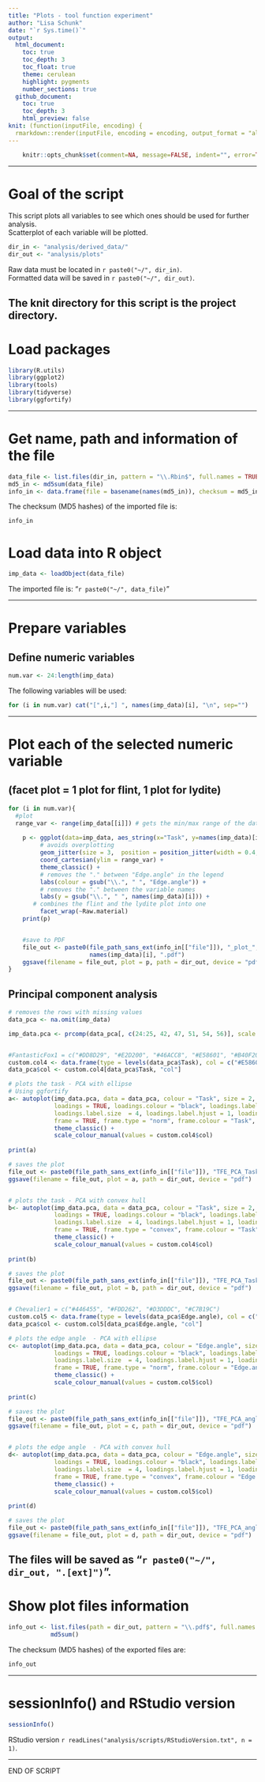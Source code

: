 ```yaml
---
title: "Plots - tool function experiment"
author: "Lisa Schunk"
date: "`r Sys.time()`"
output:
  html_document:
    toc: true
    toc_depth: 3
    toc_float: true
    theme: cerulean
    highlight: pygments
    number_sections: true
  github_document: 
    toc: true
    toc_depth: 3
    html_preview: false
knit: (function(inputFile, encoding) {
  rmarkdown::render(inputFile, encoding = encoding, output_format = "all", knit_root_dir = rprojroot::find_rstudio_root_file()) })
---
```




```r
	knitr::opts_chunk$set(comment=NA, message=FALSE, indent="", error=TRUE)
```

---


# Goal of the script
This script plots all variables to see which ones should be used for further analysis.  
Scatterplot of each variable will be plotted.   



```r
dir_in <- "analysis/derived_data/"
dir_out <- "analysis/plots"
```

Raw data must be located in `r paste0("~/", dir_in)`.  
Formatted data will be saved in `r paste0("~/", dir_out)`.

The knit directory for this script is the project directory.
---


# Load packages
```r
library(R.utils)
library(ggplot2)
library(tools)
library(tidyverse)
library(ggfortify)

```


---

# Get name, path and information of the file 
```r
data_file <- list.files(dir_in, pattern = "\\.Rbin$", full.names = TRUE)
md5_in <- md5sum(data_file)
info_in <- data.frame(file = basename(names(md5_in)), checksum = md5_in, row.names = NULL)
```


The checksum (MD5 hashes) of the imported file is:  
```r
info_in
```


# Load data into R object
```r
imp_data <- loadObject(data_file)
```

The imported file is: "`r paste0("~/", data_file)`"  



---

# Prepare variables
## Define numeric variables
```r
num.var <- 24:length(imp_data)
```

The following variables will be used: 

```r
for (i in num.var) cat("[",i,"] ", names(imp_data)[i], "\n", sep="")
```


---

# Plot each of the selected numeric variable 
## (facet plot = 1 plot for flint, 1 plot for lydite)
```r
for (i in num.var){
  #plot
  range_var <- range(imp_data[[i]]) # gets the min/max range of the data set 
  
	p <- ggplot(data=imp_data, aes_string(x="Task", y=names(imp_data)[i], colour="Edge.angle")) + 
	     # avoids overplotting
	     geom_jitter(size = 3,  position = position_jitter(width = 0.4, seed = 1)) + 
	     coord_cartesian(ylim = range_var) + 
	     theme_classic() + 
	     # removes the "." between "Edge.angle" in the legend 
	     labs(colour = gsub("\\.", " ", "Edge.angle")) + 
	     # removes the "." between the variable names
	     labs(y = gsub("\\.", " ", names(imp_data)[i])) + 
       # combines the flint and the lydite plot into one    
	     facet_wrap(~Raw.material) 
	print(p)


	#save to PDF
	file_out <- paste0(file_path_sans_ext(info_in[["file"]]), "_plot_", 
	                   names(imp_data)[i], ".pdf")
	ggsave(filename = file_out, plot = p, path = dir_out, device = "pdf")
}

```


## Principal component analysis 
```r
# removes the rows with missing values 
data_pca <- na.omit(imp_data) 

imp_data.pca <- prcomp(data_pca[, c(24:25, 42, 47, 51, 54, 56)], scale. = TRUE) 


#FantasticFox1 = c("#DD8D29", "#E2D200", "#46ACC8", "#E58601", "#B40F20")
custom.col4 <- data.frame(type = levels(data_pca$Task), col = c("#E58601", "#B40F20")) 
data_pca$col <- custom.col4[data_pca$Task, "col"]

# plots the task - PCA with ellipse 
# Using ggfortify
a<- autoplot(imp_data.pca, data = data_pca, colour = "Task", size = 2,
             loadings = TRUE, loadings.colour = "black", loadings.label = TRUE, loadings.label.colour = "black", 
             loadings.label.size  = 4, loadings.label.hjust = 1, loadings.label.vjust = 1,  
             frame = TRUE, frame.type = "norm", frame.colour = "Task", frame.alpha = 0) + 
             theme_classic() +
             scale_colour_manual(values = custom.col4$col)
         
print(a)

# saves the plot
file_out <- paste0(file_path_sans_ext(info_in[["file"]]), "TFE_PCA_Task_1", ".pdf")
ggsave(filename = file_out, plot = a, path = dir_out, device = "pdf")


# plots the task - PCA with convex hull
b<- autoplot(imp_data.pca, data = data_pca, colour = "Task", size = 2,
             loadings = TRUE, loadings.colour = "black", loadings.label = TRUE, loadings.label.colour = "black", 
             loadings.label.size  = 4, loadings.label.hjust = 1, loadings.label.vjust = 1,  
             frame = TRUE, frame.type = "convex", frame.colour = "Task", frame.alpha = 0) + 
             theme_classic() +
             scale_colour_manual(values = custom.col4$col)
         
print(b)

# saves the plot
file_out <- paste0(file_path_sans_ext(info_in[["file"]]), "TFE_PCA_Task_2", ".pdf")
ggsave(filename = file_out, plot = b, path = dir_out, device = "pdf")


# Chevalier1 = c("#446455", "#FDD262", "#D3DDDC", "#C7B19C")
custom.col5 <- data.frame(type = levels(data_pca$Edge.angle), col = c("#446455", "#FDD262")) 
data_pca$col <- custom.col5[data_pca$Edge.angle, "col"]

# plots the edge angle  - PCA with ellipse 
c<- autoplot(imp_data.pca, data = data_pca, colour = "Edge.angle", size = 2,
             loadings = TRUE, loadings.colour = "black", loadings.label = TRUE, loadings.label.colour = "black", 
             loadings.label.size  = 4, loadings.label.hjust = 1, loadings.label.vjust = 1,  
             frame = TRUE, frame.type = "norm", frame.colour = "Edge.angle", frame.alpha = 0) + 
             theme_classic() +
             scale_colour_manual(values = custom.col5$col)
         
print(c)

# saves the plot
file_out <- paste0(file_path_sans_ext(info_in[["file"]]), "TFE_PCA_angle_1", ".pdf")
ggsave(filename = file_out, plot = c, path = dir_out, device = "pdf")


# plots the edge angle  - PCA with convex hull 
d<- autoplot(imp_data.pca, data = data_pca, colour = "Edge.angle", size = 2,
             loadings = TRUE, loadings.colour = "black", loadings.label = TRUE, loadings.label.colour = "black", 
             loadings.label.size  = 4, loadings.label.hjust = 1, loadings.label.vjust = 1,  
             frame = TRUE, frame.type = "convex", frame.colour = "Edge.angle", frame.alpha = 0) + 
             theme_classic() +
             scale_colour_manual(values = custom.col5$col)
         
print(d)

# saves the plot
file_out <- paste0(file_path_sans_ext(info_in[["file"]]), "TFE_PCA_angle_2", ".pdf")
ggsave(filename = file_out, plot = d, path = dir_out, device = "pdf")

```
The files will be saved as "`r paste0("~/", dir_out, ".[ext]")`".
---


# Show plot files information
```r
info_out <- list.files(path = dir_out, pattern = "\\.pdf$", full.names = TRUE) %>% 
            md5sum()
```


The checksum (MD5 hashes) of the exported files are:  
```r
info_out
```


---

# sessionInfo() and RStudio version

```r
sessionInfo()
```

RStudio version `r readLines("analysis/scripts/RStudioVersion.txt", n = 1)`.


---

END OF SCRIPT
